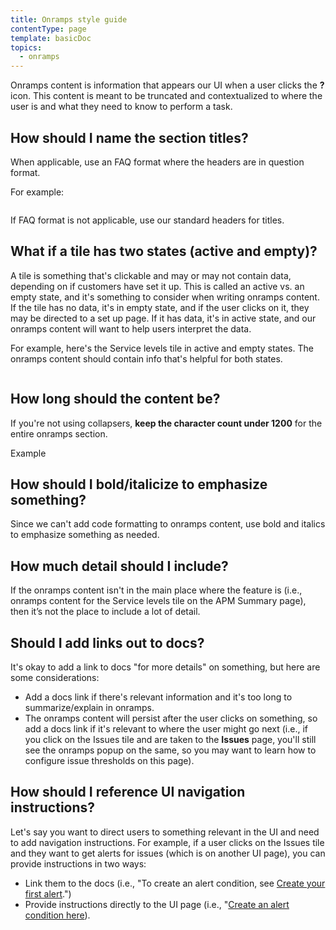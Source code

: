 ```yaml
---
title: Onramps style guide
contentType: page
template: basicDoc
topics:
  - onramps
---
```





Onramps content is information that appears our UI when a user clicks the **?** icon. This content is meant to be truncated and contextualized to where the user is and what they need to know to perform a task.

## How should I name the section titles?

When applicable, use an FAQ format where the headers are in question format.

For example:

<img
    title=""
    alt=""
    src={apmOnrampsIssuesExample}
/>


If FAQ format is not applicable, use our standard headers for titles.

## What if a tile has two states (active and empty)?

A tile is something that's clickable and may or may not contain data, depending on if customers have set it up. This is called an active vs. an empty state, and it's something to consider when writing onramps content. If the tile has no data, it's in empty state, and if the user clicks on it, they may be directed to a set up page. If it has data, it's in active state, and our onramps content will want to help users interpret the data.

For example, here's the Service levels tile in active and empty states. The onramps content should contain info that's helpful for both states.

<img
    title=""
    alt=""
    src={apmActiveEmptyState}
/>

## How long should the content be?

If you're not using collapsers, **keep the character count under 1200** for the entire onramps section.

Example
<img
    title=""
    alt=""
    src={apmOnrampsIssuesExample}
/>

## How should I bold/italicize to emphasize something?

Since we can't add code formatting to onramps content, use bold and italics to emphasize something as needed.

## How much detail should I include?

If the onramps content isn't in the main place where the feature is (i.e., onramps content for the Service levels tile on the APM Summary page), then it’s not the place to include a lot of detail.

## Should I add links out to docs?

It's okay to add a link to docs "for more details" on something, but here are some considerations:
* Add a docs link if there's relevant information and it's too long to summarize/explain in onramps. 
* The onramps content will persist after the user clicks on something, so add a docs link if it's relevant to where the user might go next (i.e., if you click on the Issues tile and are taken to the **Issues** page, you'll still see the onramps popup on the same, so you may want to learn how to configure issue thresholds on this page).

## How should I reference UI navigation instructions?

 Let's say you want to direct users to something relevant in the UI and need to add navigation instructions. For example, if a user clicks on the Issues tile and they want to get alerts for issues (which is on another UI page), you can provide instructions in two ways:
 * Link them to the docs (i.e., "To create an alert condition, see [Create your first alert](https://docs.newrelic.com/docs/alerts-applied-intelligence/new-relic-alerts/get-started/your-first-nrql-condition/).")
 * Provide instructions directly to the UI page (i.e., "[Create an alert condition here](https://onenr.io/0kjnAlvY9Ro)).